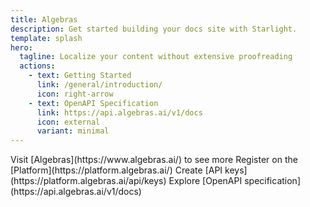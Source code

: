 ```yaml
---
title: Algebras
description: Get started building your docs site with Starlight.
template: splash
hero:
  tagline: Localize your content without extensive proofreading
  actions:
    - text: Getting Started
      link: /general/introduction/
      icon: right-arrow
    - text: OpenAPI Specification
      link: https://api.algebras.ai/v1/docs
      icon: external
      variant: minimal
---
```



<CardGrid stagger>
  <Card title="Visit the Website" icon="open-book">
    Visit [Algebras](https://www.algebras.ai/) to see more
  </Card>
  <Card title="Register on the platform" icon="add-document">
    Register on the [Platform](https://platform.algebras.ai/)
  </Card>
  <Card title="Create API keys" icon="setting">
    Create [API keys](https://platform.algebras.ai/api/keys)
  </Card>
  <Card title="Explore OpenAPI specification" icon="open-book">
    Explore [OpenAPI specification](https://api.algebras.ai/v1/docs)
  </Card>
</CardGrid>

